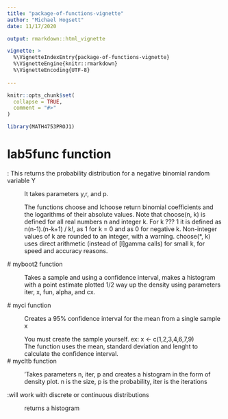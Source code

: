 ```yaml
---
title: "package-of-functions-vignette"
author: "Michael Hogsett"
date: 11/17/2020

output: rmarkdown::html_vignette

vignette: >
  %\VignetteIndexEntry{package-of-functions-vignette}
  %\VignetteEngine{knitr::rmarkdown}
  %\VignetteEncoding{UTF-8}
  
---
```


```r
knitr::opts_chunk$set(
  collapse = TRUE,
  comment = "#>"
)
```

```r
library(MATH4753PROJ1)
```


# lab5func function

: This returns the probability distribution for a negative binomial random variable Y

: It takes parameters y,r, and p.

: The functions choose and lchoose return binomial coefficients and the logarithms of their absolute values. Note that choose(n, k) is defined for all real numbers n and integer k. For k ??? 1 it is defined as n(n-1).(n-k+1) / k!, as 1 for k = 0 and as 0 for negative k. Non-integer values of k are rounded to an integer, with a warning. 
choose(*, k) uses direct arithmetic (instead of [l]gamma calls) for small k, for speed and accuracy reasons.


# myboot2 function

: Takes a sample and using a confidence interval, makes a histogram with a point estimate plotted 1/2 way up the density using parameters iter, x, fun, alpha, and cx.

# myci function

: Creates a 95% confidence interval for the mean from a single sample x
: You must create the sample yourself. ex: x <- c(1,2,3,4,6,7,9)
: The function uses the mean, standard deviation and lenght to calculate the confidence interval.

# mycltb function

: 'Takes parameters n, iter, p and creates a histogram in the form of density plot. n is the size, p is the probability, iter is the iterations

:will work with discrete or continuous distributions

: returns a histogram

